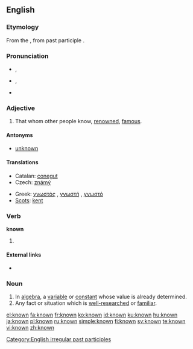 ==English==

{{rank|person|case|fact|314|known|thee|hope|er}}

===Etymology===
From the {{ME.}}, from {{OE.}} past participle {{term|cnawen|cnāwen}}.

===Pronunciation===
*{{a|[[Received Pronunciation|UK]]}} {{IPA|/nəʊn/}}, {{SAMPA|/n@Un/}}
*{{a|[[General American|US]]}} {{IPA|/nɔʊn/}}, {{SAMPA|/noUn/}}
*{{audio|en-us-known.ogg|Audio (US)}}

===Adjective===
{{en-adj}}

# That whom other people know, [[renowned]], [[famous]].

====Antonyms====
*[[unknown]]

====Translations====
{{trans-top|that whom other people know, renowned, famous}}
*Catalan: [[conegut]]
*Czech: [[známý]] {{m}}
{{trans-mid}}
*Greek: [[γνωστός]] {{m}}, [[γνωστή]] {{f}}, [[γνωστό]] {{n}}
*[[Scots]]: [[kent]]
{{trans-bottom}}

===Verb===
'''known'''

# {{past participle of|[[know]]}}

====External links====
*{{pedialite|know}}

[[Category:English irregular past participles]]

===Noun===

{{en-noun}}
# In [[algebra]], a [[variable]] or [[constant]] whose value is already determined.
# Any fact or situation which is [[well-researched]] or [[familiar]].

[[el:known]]
[[fa:known]]
[[fr:known]]
[[ko:known]]
[[id:known]]
[[ku:known]]
[[hu:known]]
[[ja:known]]
[[pl:known]]
[[ru:known]]
[[simple:known]]
[[fi:known]]
[[sv:known]]
[[te:known]]
[[vi:known]]
[[zh:known]]